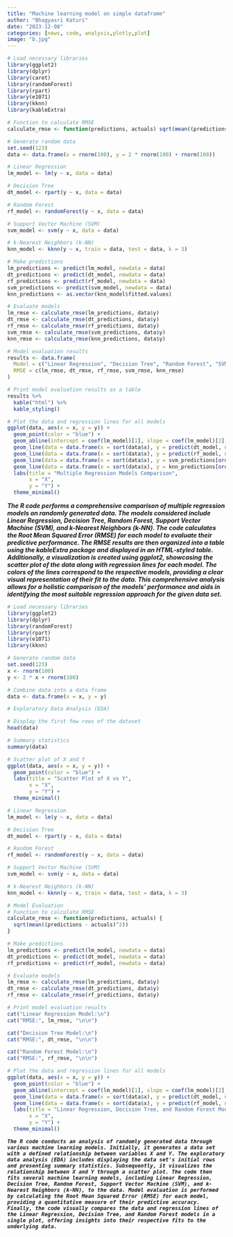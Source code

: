 ```yaml
---
title: "Machine learning model on simple dataframe"
author: "Bhagyasri Katuri"
date: "2023-12-08"
categories: [news, code, analysis,plotly,plot]
image: "b.jpg"
---
```


```r
# Load necessary libraries
library(ggplot2)
library(dplyr)
library(caret)
library(randomForest)
library(rpart)
library(e1071) 
library(kknn) 
library(kableExtra)

# Function to calculate RMSE
calculate_rmse <- function(predictions, actuals) sqrt(mean((predictions - actuals)^2))

# Generate random data
set.seed(123)
data <- data.frame(x = rnorm(100), y = 2 * rnorm(100) + rnorm(100))

# Linear Regression
lm_model <- lm(y ~ x, data = data)

# Decision Tree
dt_model <- rpart(y ~ x, data = data)

# Random Forest
rf_model <- randomForest(y ~ x, data = data)

# Support Vector Machine (SVM)
svm_model <- svm(y ~ x, data = data)

# k-Nearest Neighbors (k-NN)
knn_model <- kknn(y ~ x, train = data, test = data, k = 3)

# Make predictions
lm_predictions <- predict(lm_model, newdata = data)
dt_predictions <- predict(dt_model, newdata = data)
rf_predictions <- predict(rf_model, newdata = data)
svm_predictions <- predict(svm_model, newdata = data)
knn_predictions <- as.vector(knn_model$fitted.values)

# Evaluate models
lm_rmse <- calculate_rmse(lm_predictions, data$y)
dt_rmse <- calculate_rmse(dt_predictions, data$y)
rf_rmse <- calculate_rmse(rf_predictions, data$y)
svm_rmse <- calculate_rmse(svm_predictions, data$y)
knn_rmse <- calculate_rmse(knn_predictions, data$y)

# Model evaluation results
results <- data.frame(
  Model = c("Linear Regression", "Decision Tree", "Random Forest", "SVM", "k-NN"),
  RMSE = c(lm_rmse, dt_rmse, rf_rmse, svm_rmse, knn_rmse)
)

# Print model evaluation results as a table
results %>%
  kable("html") %>%
  kable_styling()

# Plot the data and regression lines for all models
ggplot(data, aes(x = x, y = y)) +
  geom_point(color = "blue") +
  geom_abline(intercept = coef(lm_model)[1], slope = coef(lm_model)[2], color = "red", linetype = "dashed", size = 1) +
  geom_line(data = data.frame(x = sort(data$x), y = predict(dt_model, newdata = data.frame(x = sort(data$x)))), color = "green", size = 1) +
  geom_line(data = data.frame(x = sort(data$x), y = predict(rf_model, newdata = data.frame(x = sort(data$x)))), color = "purple", size = 1) +
  geom_line(data = data.frame(x = sort(data$x), y = svm_predictions[order(data$x)]), color = "orange", size = 1) +
  geom_line(data = data.frame(x = sort(data$x), y = knn_predictions[order(data$x)]), color = "brown", size = 1) +
  labs(title = "Multiple Regression Models Comparison",
       x = "X",
       y = "Y") +
  theme_minimal()
```

***The R code performs a comprehensive comparison of multiple regression models on randomly generated data. The models considered include Linear Regression, Decision Tree, Random Forest, Support Vector Machine (SVM), and k-Nearest Neighbors (k-NN). The code calculates the Root Mean Squared Error (RMSE) for each model to evaluate their predictive performance. The RMSE results are then organized into a table using the kableExtra package and displayed in an HTML-styled table. Additionally, a visualization is created using ggplot2, showcasing the scatter plot of the data along with regression lines for each model. The colors of the lines correspond to the respective models, providing a clear visual representation of their fit to the data. This comprehensive analysis allows for a holistic comparison of the models' performance and aids in identifying the most suitable regression approach for the given data set.***

```r
# Load necessary libraries
library(ggplot2)
library(dplyr)
library(randomForest)
library(rpart)
library(e1071) 
library(kknn) 

# Generate random data
set.seed(123)
x <- rnorm(100)
y <- 2 * x + rnorm(100)

# Combine data into a data frame
data <- data.frame(x = x, y = y)

# Exploratory Data Analysis (EDA)

# Display the first few rows of the dataset
head(data)

# Summary statistics
summary(data)

# Scatter plot of X and Y
ggplot(data, aes(x = x, y = y)) +
  geom_point(color = "blue") +
  labs(title = "Scatter Plot of X vs Y",
       x = "X",
       y = "Y") +
  theme_minimal()

# Linear Regression
lm_model <- lm(y ~ x, data = data)

# Decision Tree
dt_model <- rpart(y ~ x, data = data)

# Random Forest
rf_model <- randomForest(y ~ x, data = data)

# Support Vector Machine (SVM)
svm_model <- svm(y ~ x, data = data)

# k-Nearest Neighbors (k-NN)
knn_model <- kknn(y ~ x, train = data, test = data, k = 3)

# Model Evaluation
# Function to calculate RMSE
calculate_rmse <- function(predictions, actuals) {
  sqrt(mean((predictions - actuals)^2))
}

# Make predictions
lm_predictions <- predict(lm_model, newdata = data)
dt_predictions <- predict(dt_model, newdata = data)
rf_predictions <- predict(rf_model, newdata = data)

# Evaluate models
lm_rmse <- calculate_rmse(lm_predictions, data$y)
dt_rmse <- calculate_rmse(dt_predictions, data$y)
rf_rmse <- calculate_rmse(rf_predictions, data$y)

# Print model evaluation results
cat("Linear Regression Model:\n")
cat("RMSE:", lm_rmse, "\n\n")

cat("Decision Tree Model:\n")
cat("RMSE:", dt_rmse, "\n\n")

cat("Random Forest Model:\n")
cat("RMSE:", rf_rmse, "\n\n")

# Plot the data and regression lines for all models
ggplot(data, aes(x = x, y = y)) +
  geom_point(color = "blue") +
  geom_abline(intercept = coef(lm_model)[1], slope = coef(lm_model)[2], color = "red", linetype = "dashed", size = 1) +
  geom_line(data = data.frame(x = sort(data$x), y = predict(dt_model, newdata = data.frame(x = sort(data$x)))), color = "green", size = 1) +
  geom_line(data = data.frame(x = sort(data$x), y = predict(rf_model, newdata = data.frame(x = sort(data$x)))), color = "purple", size = 1) +
  labs(title = "Linear Regression, Decision Tree, and Random Forest Models",
       x = "X",
       y = "Y") +
  theme_minimal()

```

***`The R code conducts an analysis of randomly generated data through various machine learning models. Initially, it generates a data set with a defined relationship between variables X and Y. The exploratory data analysis (EDA) includes displaying the data set's initial rows and presenting summary statistics. Subsequently, it visualizes the relationship between X and Y through a scatter plot. The code then fits several machine learning models, including Linear Regression, Decision Tree, Random Forest, Support Vector Machine (SVM), and k-Nearest Neighbors (k-NN), to the data. Model evaluation is performed by calculating the Root Mean Squared Error (RMSE) for each model, providing a quantitative measure of their predictive accuracy. Finally, the code visually compares the data and regression lines of the Linear Regression, Decision Tree, and Random Forest models in a single plot, offering insights into their respective fits to the underlying data.`***

